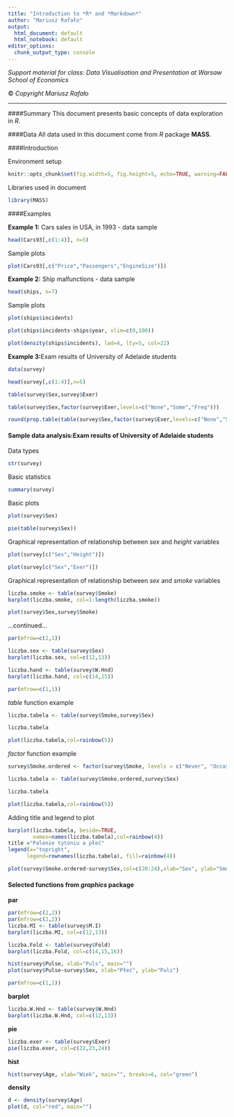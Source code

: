```yaml
---
title: "Introduction to *R* and *Markdown*"
author: "Mariusz Rafało"
output:
  html_document: default
  html_notebook: default
editor_options: 
  chunk_output_type: console
---
```


*Support material for class: Data Visualisation and Presentation at Warsaw School of Economics*

&copy; *Copyright Mariusz Rafało*

---

####Summary
This document presents basic concepts of data exploration in *R*.

####Data
All data used in this document come from *R* package **MASS**.


####Introduction  

Environment setup

```r
knitr::opts_chunk$set(fig.width=5, fig.height=5, echo=TRUE, warning=FALSE, message=FALSE)
```

Libraries used in document

```r
library(MASS)
```

####Examples

**Example 1:** Cars sales in USA, in 1993 - data sample

```r

head(Cars93[,c(1:4)], n=5)
```


Sample plots

```r

plot(Cars93[,c("Price","Passengers","EngineSize")])

```

**Example 2:** Ship malfunctions - data sample

```r
head(ships, n=7)

```

Sample plots

```r

plot(ships$incidents)

plot(ships$incidents~ships$year, xlim=c(0,100))

plot(density(ships$incidents), lwd=4, lty=5, col=22)

```


**Example 3:**Exam results of University of Adelaide students

```r

data(survey)

head(survey[,c(1:4)],n=5)

table(survey$Sex,survey$Exer)

table(survey$Sex,factor(survey$Exer,levels=c("None","Some","Freq")))

round(prop.table(table(survey$Sex,factor(survey$Exer,levels=c("None","Some","Freq")))),2)


```

#### Sample data analysis:Exam results of University of Adelaide students

Data types

```r
str(survey)
```

Basic statistics

```r
summary(survey)
```

Basic plots

```r
plot(survey$Sex)

pie(table(survey$Sex))
```


Graphical representation of relationship between *sex* and *height* variables

```r
plot(survey[c("Sex","Height")])

plot(survey[c("Sex","Exer")])
```

Graphical representation of relationship between *sex* and *smoke* variables

```r

liczba.smoke <- table(survey$Smoke)
barplot(liczba.smoke, col=1:length(liczba.smoke))

plot(survey$Sex,survey$Smoke)

```

...continued...

```r
par(mfrow=c(2,1))

liczba.sex <- table(survey$Sex)
barplot(liczba.sex, col=c(12,13))

liczba.hand <- table(survey$W.Hnd)
barplot(liczba.hand, col=c(14,15))

par(mfrow=c(1,1))

```

*table* function example

```r

liczba.tabela <- table(survey$Smoke,survey$Sex)

liczba.tabela

plot(liczba.tabela,col=rainbow(5))
```

*factor* function example

```r
survey$Smoke.ordered <- factor(survey$Smoke, levels = c("Never", "Occas", "Regul", "Heavy"))

liczba.tabela <- table(survey$Smoke.ordered,survey$Sex)

liczba.tabela

plot(liczba.tabela,col=rainbow(5))
```

Adding title and legend to plot

```r

barplot(liczba.tabela, beside=TRUE, 
        names=names(liczba.tabela),col=rainbow(4))
title ="Palenie tytoniu a płeć"
legend(x="topright", 
      legend=rownames(liczba.tabela), fill=rainbow(4))
```


```r
plot(survey$Smoke.ordered~survey$Sex,col=c(20:24),xlab="Sex", ylab="Smoke")

```

#### Selected functions from *graphics* package

**par** 
```r
par(mfrow=c(2,2))
par(mfrow=c(2,2))
liczba.MI <- table(survey$M.I)
barplot(liczba.MI, col=c(12,13))

liczba.Fold <- table(survey$Fold)
barplot(liczba.Fold, col=c(14,15,16))

hist(survey$Pulse, xlab="Puls", main="")
plot(survey$Pulse~survey$Sex, xlab="Płeć", ylab="Puls")

par(mfrow=c(1,1))
```

**barplot** 

```r
liczba.W.Hnd <- table(survey$W.Hnd)
barplot(liczba.W.Hnd, col=c(12,13))
```

**pie** 

```r
liczba.exer <- table(survey$Exer)
pie(liczba.exer, col=c(22,23,24))
```

**hist** 

```r
hist(survey$Age, xlab="Wiek", main="", breaks=6, col="green")
```

**density**

```r
d <- density(survey$Age)
plot(d, col="red", main="")
```
